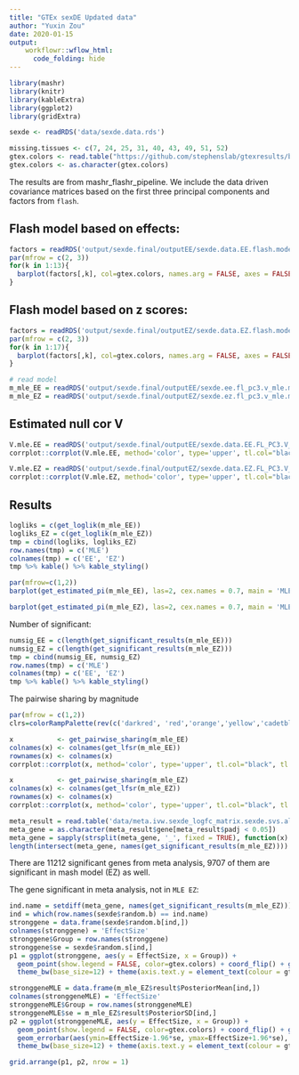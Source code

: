 ```yaml
---
title: "GTEx sexDE Updated data"
author: "Yuxin Zou"
date: 2020-01-15
output:
    workflowr::wflow_html:
      code_folding: hide
---
```


```r
library(mashr)
library(knitr)
library(kableExtra)
library(ggplot2)
library(gridExtra)
```

```r
sexde <- readRDS('data/sexde.data.rds')

missing.tissues <- c(7, 24, 25, 31, 40, 43, 49, 51, 52)
gtex.colors <- read.table("https://github.com/stephenslab/gtexresults/blob/master/data/GTExColors.txt?raw=TRUE", sep = '\t', comment.char = '')[-missing.tissues, 2]
gtex.colors <- as.character(gtex.colors)
```

The results are from mashr_flashr_pipeline. We include the data driven covariance matrices based on the first three principal components and factors from `flash`.

## Flash model based on effects:

```r
factors = readRDS('output/sexde.final/outputEE/sexde.data.EE.flash.model.rds')$factors
par(mfrow = c(2, 3))
for(k in 1:13){
  barplot(factors[,k], col=gtex.colors, names.arg = FALSE, axes = FALSE, main=paste0("Factor ", k))
}
```

## Flash model based on z scores:

```r
factors = readRDS('output/sexde.final/outputEZ/sexde.data.EZ.flash.model.rds')$factors
par(mfrow = c(2, 3))
for(k in 1:17){
  barplot(factors[,k], col=gtex.colors, names.arg = FALSE, axes = FALSE, main=paste0("Factor ", k))
}
```

```r
# read model
m_mle_EE = readRDS('output/sexde.final/outputEE/sexde.ee.fl_pc3.v_mle.mash_model.rds')
m_mle_EZ = readRDS('output/sexde.final/outputEZ/sexde.ez.fl_pc3.v_mle.mash_model.rds')
```

## Estimated null cor V

```r
V.mle.EE = readRDS('output/sexde.final/outputEE/sexde.data.EE.FL_PC3.V_mle.rds')
corrplot::corrplot(V.mle.EE, method='color', type='upper', tl.col="black", tl.srt=45, tl.cex = 0.5, diag = FALSE, col=colorRampPalette(c("blue", "white", "red"))(200), cl.lim = c(-1,1), title = 'MLE EE', mar=c(0,0,5,0))

V.mle.EZ = readRDS('output/sexde.final/outputEZ/sexde.data.EZ.FL_PC3.V_mle.rds')
corrplot::corrplot(V.mle.EZ, method='color', type='upper', tl.col="black", tl.srt=45, tl.cex = 0.5, diag = FALSE, col=colorRampPalette(c("blue", "white", "red"))(200), cl.lim = c(-1,1), title = 'MLE EZ', mar=c(0,0,5,0))
```

## Results

```r
logliks = c(get_loglik(m_mle_EE))
logliks_EZ = c(get_loglik(m_mle_EZ))
tmp = cbind(logliks, logliks_EZ)
row.names(tmp) = c('MLE')
colnames(tmp) = c('EE', 'EZ')
tmp %>% kable() %>% kable_styling()
```

```r
par(mfrow=c(1,2))
barplot(get_estimated_pi(m_mle_EE), las=2, cex.names = 0.7, main = 'MLE EE')

barplot(get_estimated_pi(m_mle_EZ), las=2, cex.names = 0.7, main = 'MLE EZ')
```


Number of significant:
```r
numsig_EE = c(length(get_significant_results(m_mle_EE)))
numsig_EZ = c(length(get_significant_results(m_mle_EZ)))
tmp = cbind(numsig_EE, numsig_EZ)
row.names(tmp) = c('MLE')
colnames(tmp) = c('EE', 'EZ')
tmp %>% kable() %>% kable_styling()
```

The pairwise sharing by magnitude
```r
par(mfrow = c(1,2))
clrs=colorRampPalette(rev(c('darkred', 'red','orange','yellow','cadetblue1', 'cyan', 'dodgerblue4', 'blue','darkorchid1','lightgreen','green', 'forestgreen','darkolivegreen')))(200)

x           <- get_pairwise_sharing(m_mle_EE)
colnames(x) <- colnames(get_lfsr(m_mle_EE))
rownames(x) <- colnames(x)
corrplot::corrplot(x, method='color', type='upper', tl.col="black", tl.srt=45, tl.cex = 0.7, diag = FALSE, col=clrs, cl.lim = c(0,1), title = 'MLE EE', mar=c(0,0,5,0))

x           <- get_pairwise_sharing(m_mle_EZ)
colnames(x) <- colnames(get_lfsr(m_mle_EZ))
rownames(x) <- colnames(x)
corrplot::corrplot(x, method='color', type='upper', tl.col="black", tl.srt=45, tl.cex = 0.7, diag = FALSE, col=clrs, cl.lim = c(0,1), title = 'MLE EZ', mar=c(0,0,5,0))
```

```r
meta_result = read.table('data/meta.ivw.sexde_logfc_matrix.sexde.svs.allgenes.v8.FINAL.txt', header = TRUE)
meta_gene = as.character(meta_result$gene[meta_result$padj < 0.05])
meta_gene = sapply(strsplit(meta_gene, '_', fixed = TRUE), function(x) x[1])
length(intersect(meta_gene, names(get_significant_results(m_mle_EZ))))
```

There are 11212 significant genes from meta analysis, 9707 of them are significant in mash model (EZ) as well.

The gene significant in meta analysis, not in `MLE EZ`:
```r
ind.name = setdiff(meta_gene, names(get_significant_results(m_mle_EZ)))[1]
ind = which(row.names(sexde$random.b) == ind.name)
stronggene = data.frame(sexde$random.b[ind,])
colnames(stronggene) = 'EffectSize'
stronggene$Group = row.names(stronggene)
stronggene$se = sexde$random.s[ind,]
p1 = ggplot(stronggene, aes(y = EffectSize, x = Group)) + 
  geom_point(show.legend = FALSE, color=gtex.colors) + coord_flip() + ggtitle('Row') + ylim(c(-1.3,1.1)) + geom_errorbar(aes(ymin=EffectSize-1.96*se, ymax=EffectSize+1.96*se), width=0.4, show.legend = FALSE, color=gtex.colors) + 
  theme_bw(base_size=12) + theme(axis.text.y = element_text(colour = gtex.colors, size = 6))

stronggeneMLE = data.frame(m_mle_EZ$result$PosteriorMean[ind,])
colnames(stronggeneMLE) = 'EffectSize'
stronggeneMLE$Group = row.names(stronggeneMLE)
stronggeneMLE$se = m_mle_EZ$result$PosteriorSD[ind,]
p2 = ggplot(stronggeneMLE, aes(y = EffectSize, x = Group)) + 
  geom_point(show.legend = FALSE, color=gtex.colors) + coord_flip() + ggtitle('MLE EZ') + ylim(c(-1.3,1.1)) + 
  geom_errorbar(aes(ymin=EffectSize-1.96*se, ymax=EffectSize+1.96*se), width=0.4, show.legend = FALSE, color=gtex.colors) + 
  theme_bw(base_size=12) + theme(axis.text.y = element_text(colour = gtex.colors, size = 6))

grid.arrange(p1, p2, nrow = 1)
```
